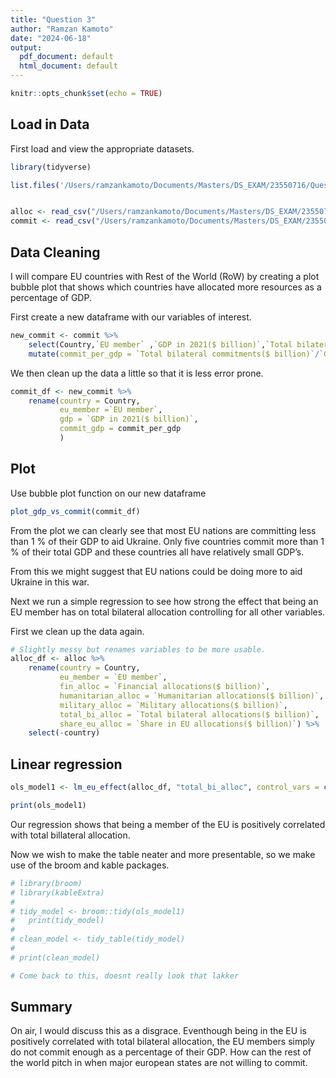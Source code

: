 ```yaml
---
title: "Question 3"
author: "Ramzan Kamoto"
date: "2024-06-18"
output:
  pdf_document: default
  html_document: default
---
```


```r
knitr::opts_chunk$set(echo = TRUE)
```

## Load in Data

First load and view the appropriate datasets.  

```r
library(tidyverse)

list.files('/Users/ramzankamoto/Documents/Masters/DS_EXAM/23550716/Question3/code', full.names = T, recursive = T) %>% as.list() %>% walk(~source(.))


alloc <- read_csv("/Users/ramzankamoto/Documents/Masters/DS_EXAM/23550716/Question3/data/Ukraine_Aid/Financial Allocations.csv")
commit <- read_csv("/Users/ramzankamoto/Documents/Masters/DS_EXAM/23550716/Question3/data/Ukraine_Aid/Financial Commitments.csv")

```
## Data Cleaning 

I will compare EU countries with Rest of the World (RoW) by creating a plot bubble plot that shows which countries have allocated more resources as a percentage of GDP. 

First create a new dataframe with our variables of interest.

```r
new_commit <- commit %>% 
    select(Country,`EU member` ,`GDP in 2021($ billion)`,`Total bilateral commitments($ billion)`) %>% 
    mutate(commit_per_gdp = `Total bilateral commitments($ billion)`/`GDP in 2021($ billion)`*100)
```

 
We then clean up the data a little so that it is less error prone. 

```r
commit_df <- new_commit %>% 
    rename(country = Country,
           eu_member =`EU member`,
           gdp = `GDP in 2021($ billion)`,
           commit_gdp = commit_per_gdp
           )
```

## Plot

Use bubble plot function on our new dataframe 

```r
plot_gdp_vs_commit(commit_df)
```
From the plot we can clearly see that most EU nations are committing less than 1 % of their GDP to aid Ukraine. Only five countries commit more than 1 % of their total GDP and these countries all have relatively small GDP's. 

From this we might suggest that EU nations could be doing more to aid Ukraine in this war. 

Next we run a simple regression to see how strong the effect that being an EU member has on total bilateral allocation controlling for all other variables. 



First we clean up the data again.  

```r
# Slightly messy but renames variables to be more usable.
alloc_df <- alloc %>% 
    rename(country = Country,
           eu_member = `EU member`,
           fin_alloc = `Financial allocations($ billion)`,
           humanitarian_alloc = `Humanitarian allocations($ billion)`,
           military_alloc = `Military allocations($ billion)`,
           total_bi_alloc = `Total bilateral allocations($ billion)`,
           share_eu_alloc = `Share in EU allocations($ billion)`) %>% 
    select(-country)

```

## Linear regression 

```r
ols_model1 <- lm_eu_effect(alloc_df, "total_bi_alloc", control_vars = c("fin_alloc","humanitarian_alloc","military_alloc"))

print(ols_model1)

```
Our regression shows that being a member of the EU is positively correlated with total billateral allocation. 



Now we wish to make the table neater and more presentable, so we make use of the broom and kable packages. 

```r
# library(broom)
# library(kableExtra)
# 
# tidy_model <- broom::tidy(ols_model1)
#   print(tidy_model)
#   
# clean_model <- tidy_table(tidy_model) 
# 
# print(clean_model)

# Come back to this, doesnt really look that lakker
```


## Summary 

On air, I would discuss this as a disgrace. Eventhough being in the EU is positively correlated with total bilateral allocation, the EU members simply do not commit enough as a percentage of their GDP. How can the rest of the world pitch in when major european states are not willing to commit. 



